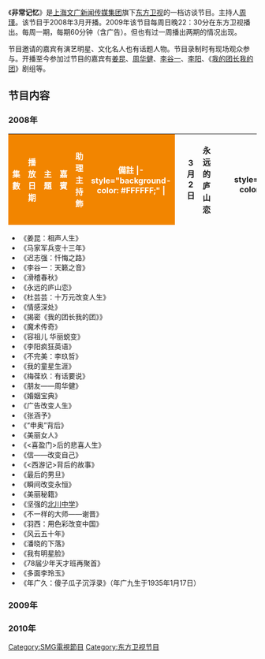 {{In-progress_tvshow|非常记忆}}

{{电视节目信息框
| 颜色       = pink
| 名称       = 非常记忆
| 原名       = 
| 图片       = Fei Chang Ji Yi.jpg
| 图说       = 
| 类型       = 访谈类
| 原创       = 
| 发展       = 
| 导演       = 
| 主持       = [[袁鸣|袁鸣]]、[[周瑾|周瑾]]
| 演出       = 
| 配音       = 
| 旁白       = 
| 主题曲     = 
| 片头曲     = 
| 片尾曲     = 
| 作曲       = 
| 国家       = {{PRC}}
| 地区       = 
| 语言       = [[普通话|普通话]]
| 季数       = 
| 系列数     = 
| 辑数       = 
| 集数       = 
| 每集列表   = 
| 执行制片   = 
| 制片人     = 
| 监制       = 
| 副制片人   = 
| 共同制片人 = 
| 编审       = 
| 剪辑       = 
| 外景       = 
| 机位       = 
| 每集长     = 约60分钟
| 频道       = [[东方卫视|东方卫视]]
| 电视网     = 
| 电视台     = [[东方卫视|东方卫视]]
| 视频制式   = 
| 音频制式   = 
| 首播国家   = {{PRC}}
| 首播地区   = 
| 开始       = 2008年3月
| 结束       = 
| 晚于       = 
| 早于       = 
| 相关剧集   = 
| 中国大陆名称 =
| 台湾名称     = 
| 港澳名称     = 
| 马新名称     = 
| 官方网站   = 
| imdb_id    = 
| tv_com_id  = 
}}

《'''非常记忆'''》是[[上海文广新闻传媒集团|上海文广新闻传媒集团]]旗下[[东方卫视|东方卫视]]的一档访谈节目。主持人[[周瑾|周瑾]]。该节目于2008年3月开播。2009年该节目每周日晚22：30分在东方卫视播出。每周一期，每期60分钟（含广告）。但也有过一周播出两期的情况出现。

节目邀请的嘉宾有演艺明星、文化名人也有话题人物。节目录制时有现场观众参与。开播至今参加过节目的嘉宾有[[姜昆|姜昆]]、[[周华健|周华健]]、[[李谷一|李谷一]]、[[李阳|李阳]]、《[[我的团长我的团|我的团长我的团]]》剧组等。

== 节目内容 ==
=== 2008年 ===
{|class="wikitable" style="width:100%"
|-
! style="color:#FFFFFF; background-color: #F28500" width= 2% | 集數
! style="color:#FFFFFF; background-color: #F28500" width= 7% | 播放日期
! style="color:#FFFFFF; background-color: #F28500" width= 23% | 主題
! style="color:#FFFFFF; background-color: #F28500" width= 52% | 嘉賓
! style="color:#FFFFFF; background-color: #F28500" width= 15% | 助理主持飾
! style="color:#FFFFFF; background-color: #F28500" width= 1% | 備註
|- style="background-color: #FFFFFF;" |
|align=center| || 3月2日 || 永远的庐山恋 ||  ||  || 
|- style="background-color: #FFFF99;" |
|align=center| || 3月9日 || 马家军“兵变”十三年 ||  ||  || 
|- style="background-color: #FFFF99;" |
|align=center| || 3月16日 || 李谷一：天籁之音 ||  ||  || 
|- style="background-color: #FFFF99;" |
|align=center| || 3月23日 || 杜芸芸：十万元改变人生 ||  ||  || 
|- style="background-color: #FFFF99;" |
|align=center| || 3月30日 || 滑稽春秋 ||  ||  || 
|- style="background-color: #FFFF99;" |
|align=center| || 4月6日 ||  ||  ||  || 
|- style="background-color: #FFFFFF;" |
|align=center| || 4月13日 ||  ||  ||  || 
|- style="background-color: #FFFFFF;" |
|align=center| || 4月20日 ||  ||  ||  || 
|- style="background-color: #FFFFFF;" |
|align=center| || 4月27日 ||  ||  ||  || 
|- style="background-color: #FFFFFF;" |
|align=center| || 5月4日 ||  ||  ||  || 
|- style="background-color: #FFFFFF;" |
|align=center| || 5月11日 ||  ||  ||  || 
|- style="background-color: #FFFF99;" |
|align=center| || 5月18日 ||  ||  ||  || 
|}

*《姜昆：相声人生》    
*《马家军兵变十三年》
*《迟志强：忏悔之路》
*《李谷一：天籁之音》
*《滑稽春秋》   
*《永远的庐山恋》
*《杜芸芸：十万元改变人生》
*《情感深处》
*《揭密《我的团长我的团》》
*《魔术传奇》
*《容祖儿 华丽蜕变》
*《李阳疯狂英语》
*《不完美：李玖哲》
*《我的童星生涯》
*《梅葆玖：有话要说》
*《朋友——周华健》
*《婚姻宝典》
*《广告改变人生》
*《张涵予》
*《“申奥”背后》
*《美丽女人》
*《<喜盈门>后的悲喜人生》
*《信——改变自己》
*《<西游记>背后的故事》
*《最后的男旦》    
*《瞬间改变永恒》
*《美丽秘籍》
*《坚强的[[北川中学|北川中学]]》
*《不一样的大师——谢晋》
*《羽西：用色彩改变中国》
*《风云五十年》
*《潘晓的下落》
*《我有明星脸》
*《78届少年天才班再聚首》
*《多面李玲玉》
*《年广久：傻子瓜子沉浮录》（年广九生于1935年1月17日）

=== 2009年 ===
=== 2010年 ===

[[Category:SMG電視節目|Category:SMG電視節目]]
[[Category:东方卫视节目|Category:东方卫视节目]]